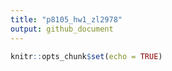 ```yaml
---
title: "p8105_hw1_zl2978"
output: github_document
---
```


```r
knitr::opts_chunk$set(echo = TRUE)
```

